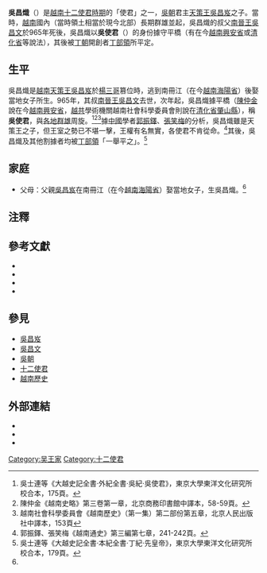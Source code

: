 {{Infobox Biography
| subject_name   = 吳昌熾
| date_of_birth  = ？
| date_of_death  = ？
| occupation = [[十二使君|十二使君]]之一
}}

'''吳昌熾'''（{{vie|v='''Ngô Xương Xí'''|hn=吳昌熾}}）是[[越南|越南]][[十二使君時期|十二使君時期]]的「使君」之一，[[吳朝|吳朝]]君主[[吳昌岌|天策王吳昌岌]]之子。當時，[[越南|越南]]國內（當時領土相當於現今北部）長期群雄並起，吳昌熾的叔父[[吳昌文|南晉王吳昌文]]於965年死後，吳昌熾以'''吳使君'''（{{vie|v=Ngô Sứ Quân|hn=吳使君}}）的身份據守平橋（有在今[[越南|越南]][[興安省_(越南)|興安省]]或[[清化省|清化省]]等說法），其後被[[丁朝|丁朝]]開創者[[丁部領|丁部領]]所平定。

==生平==
吳昌熾是[[越南|越南]][[吳昌岌|天策王吳昌岌]]於[[楊三哥|楊三哥]]篡位時，逃到南冊江（在今[[越南|越南]][[海陽省#行政區劃|海陽省]]）後娶當地女子所生。965年，其叔[[吳昌文|南晉王吳昌文]]去世，次年起，吳昌熾據平橋（[[陳仲金|陳仲金]]說在今[[越南|越南]][[興安省_(越南)|興安省]]，[[越共|越共]]學術機關越南社會科學委員會則說在[[清化省|清化省]][[肇山縣|肇山縣]]），稱'''吳使君'''，與[[十二使君時期|各地群雄]]周旋。<ref name="大越史記全書175">吳士連等《大越史記全書‧外紀全書‧吳紀‧吳使君》，東京大學東洋文化研究所校合本，175頁。</ref><ref>陳仲金《越南史略》第三卷第一章，北京商務印書館中譯本，58-59頁。</ref><ref>越南社會科學委員會《越南歷史》（第一集）第二部份第五章，北京人民出版社中譯本，153頁</ref>據[[中國|中國]]學者[[郭振鐸|郭振鐸]]、[[張笑梅|張笑梅]]的分析，吳昌熾雖是天策王之子，但王室之勢已不堪一擊，王權有名無實，各使君不肯從命。<ref>郭振鐸、張笑梅《越南通史》第三編第七章，241-242頁。</ref>其後，吳昌熾及其他割據者均被[[丁部領|丁部領]]「一舉平之」。<ref>吳士連等《大越史記全書‧本紀全書‧丁紀‧先皇帝》，東京大學東洋文化研究所校合本，179頁。</ref>

==家庭==
*父母：父親[[吳昌岌|吳昌岌]]在南冊江（在今[[越南|越南]][[海陽省#行政區劃|海陽省]]）娶當地女子，生吳昌熾。<ref name="大越史記全書175"/>

==注釋==
<div class="references-small">
<references/>
</div>

==參考文獻==
<div class="references-small">
*{{ja}}{{zh}}{{cite book|title=《[[大越史記全書|大越史記全書]]》|author=[[吳士連|吳士連]]等|others=[[陳荊和|陳荊和]]編校|publisher=[[東京大學|東京大學]]東洋文化硏究所附屬東洋學文獻センター（[[昭和|昭和]]59－61年）（1984－1986）}}
*{{cite book|title=《[[越南史略|越南史略]]》（或譯《[[越南史略|越南通史]]》）|author=[[陳仲金|陳仲金]]|others=[[戴可來|戴可來]]譯|location=[[北京|北京]]|publisher=[[商務印書館|商務印書館]]（1992）ISBN 7100004543|language=zh}}
*{{cite book|title=《越南歷史》（第一集）|author=[[越南社會科學委員會|越南社會科學委員會]]|others=[[北京大學|北京大學]][[東語系越南語教研室|東語系越南語教研室]]譯|location=[[北京|北京]]|publisher=[[北京|北京]][[人民出版社|人民出版社]]（1977）|language=zh}}
*{{cite book|title=《越南通史》|author=[[郭振鐸|郭振鐸]]|coauthors=[[張笑梅|張笑梅]]|publisher=[[中國人民大學|中國人民大學]]出版社（2001）ISBN 7300034020|location=北京|language=zh}}
</div>

==參見==
*[[吳昌岌|吳昌岌]]
*[[吳昌文|吳昌文]]
*[[吳朝|吳朝]]
*[[十二使君|十二使君]]
*[[越南歷史|越南歷史]]

==外部連結==
*{{vi}}{{zh}}{{cite web|url=http://www.nomna.org/DVSKTT/dvsktt.php?IDcat=14|title=Hội Bảo tồn Di sản Nôm─《大越史記全書‧外紀全書‧吳紀》|accessdate=2008-10-26|archive-date=2016-03-10|archive-url=https://web.archive.org/web/20160310173852/http://nomna.org/dvsktt/dvsktt.php?idcat=14|dead-url=yes}}
*{{vi}}{{zh}}{{cite web|url=http://www.nomna.org/DVSKTT/dvsktt.php?IDcat=24|title=Hội Bảo tồn Di sản Nôm─《大越史記全書‧本紀全書‧丁紀‧先皇帝》|deadurl=yes|archiveurl=https://web.archive.org/web/20160304194616/http://www.nomna.org/DVSKTT/dvsktt.php?IDcat=24|archivedate=2016-03-04|accessdate=2008-10-26}}
*{{vi}}{{cite web|url=http://viethoc.org/eholdings/sach/vnsl.pdf|title=陳仲金《越南史略》|deadurl=yes|archiveurl=https://web.archive.org/web/20120704053452/http://www.viethoc.org/eholdings/sach/vnsl.pdf|archivedate=2012-07-04|accessdate=2008-10-26}}

{{start box}}
{{s-before|[[吳昌文|吳昌文]]}}
{{s-title|[[越南君主列表|越南君主列表]]<br>為[[十二使君時期|十二使君]]之一}}
{{s-after|[[丁朝|丁朝]][[丁部領|先皇帝]]}}
{{end box}}

{{吳朝君主及十二使君}}
{{十國君主}}

[[Category:吴王家|Category:吴王家]]
[[Category:十二使君|Category:十二使君]]